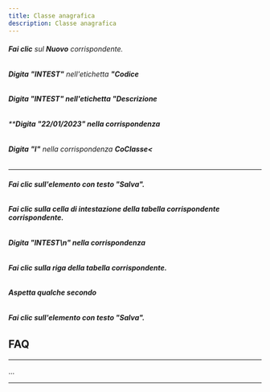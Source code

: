 ```yaml
---
title: Classe anagrafica
description: Classe anagrafica
---
```

###### **Fai clic** sul **Nuovo** corrispondente.

###### **Digita** **"INTEST"** nell'etichetta **"Codice**

###### ****Digita** **"INTEST"** nell'etichetta **"Descrizione****

###### ******Digita** **"22/01/2023"** nella corrispondenza**

###### **Digita** **"I"** nella corrispondenza **CoClasse<**

******

###### **********Fai clic** sull'elemento con **testo "Salva"**.********

###### **********Fai clic** sulla **cella di intestazione della tabella corrispondente** corrispondente.********

###### **********Digita** **"INTEST\\n"** nella corrispondenza********

###### ************Fai clic** sulla **riga della tabella** corrispondente.**********

###### ************Aspetta** qualche secondo**********

###### ************Fai clic** sull'elemento con **testo "Salva"**.**********

**********FAQ**********
-----------------------

**********

...

**********